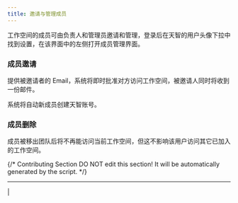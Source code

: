 ```yaml
---
title: 邀请与管理成员
---
```


工作空间的成员可由负责人和管理员邀请和管理，登录后在天智的用户头像下拉中找到设置，在该界面中的左侧打开成员管理界面。

### 成员邀请

提供被邀请者的 Email，系统将即时批准对方访问工作空间，被邀请人同时将收到一份邮件。

系统将自动新成员创建天智账号。

### 成员删除

成员被移出团队后将不再能访问当前工作空间，但这不影响该用户访问其它已加入的工作空间。

{/*
Contributing Section
DO NOT edit this section!
It will be automatically generated by the script.
*/}

---

[  ](https://github.com/langgenius/dify-docs/edit/main/zh-hans/guides/workspace/invite-and-manage-members.mdx) | [  ](https://github.com/langgenius/dify-docs/issues/new?template=docs.yml)

